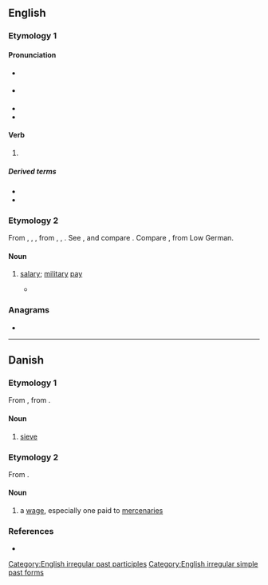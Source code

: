 {{also|Sold|șold}}
==English==

===Etymology 1===

====Pronunciation====
* {{a|RP}} {{IPA|en|/ˈsəʊld/}}
* {{a|GenAm}} {{IPA|en|/ˈsoʊld/}}
* {{audio|en|en-us-sold.ogg|Audio (US)}}
* {{rhymes|en|əʊld}}

====Verb====
{{head|en|verb form}}

# {{en-past of|sell}}

=====Derived terms=====
* {{l|en|oversold}}
* {{l|en|undersold}}

===Etymology 2===
{{root|en|ine-pro|*solh₂-}}
From {{inh|en|enm|solde}}, {{m|enm|sould}}, {{m|enm|soud}}, from {{der|en|fro|solde}}, {{m|fro|soulde}}, {{m|fro|soude}}. See {{m|en|soldier}}, and compare {{m|en|sou}}. Compare {{cog|da|sold}}, from Low German.

====Noun====
{{en-noun|?}}

# {{lb|en|obsolete}} [[salary]]; [[military]] [[pay]]
#* {{RQ:Spenser Faerie Queene|2|9|passage=But were your will her '''sold''' to entertaine}}

{{Webster 1913}}

===Anagrams===
* {{anagrams|en|a=dlos|DLOs|LODs|LoDs|OSDL|Olds|dols|lods|olds}}

[[Category:English irregular past participles]]
[[Category:English irregular simple past forms]]

----

==Danish==

===Etymology 1===
From {{inh|da|non|sáld}}, from {{inh|da|gem-pro|*sēdlą||sieve}}.

====Noun====
{{da-noun|g=n|et|}}

# [[sieve]]

===Etymology 2===
From {{bor|da|gml|solt}}.

====Noun====
{{da-noun}}

# a [[wage]], especially one paid to [[mercenary|mercenaries]]

===References===
* {{R:DDO}}